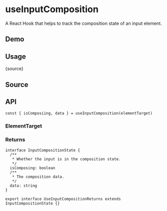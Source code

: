 # useInputComposition


<HooksType category="Sensors" />

A React Hook that helps to track the composition state of an input element.

## Demo


<App />

## Usage


<RawCode>{source}</RawCode>

## Source


<Source />

## API

```tsx
const { isComposiing, data } = useInputComposition(elementTarget)
```

### ElementTarget


<Tip type="target" />

### Returns

```tsx
interface InputCompositionState {
  /**
   * Whether the input is in the composition state.
   */
  isComposing: boolean
  /**
   * The composition data.
   */
  data: string
}

export interface UseInputCompositionReturns extends InputCompositionState {}
```
